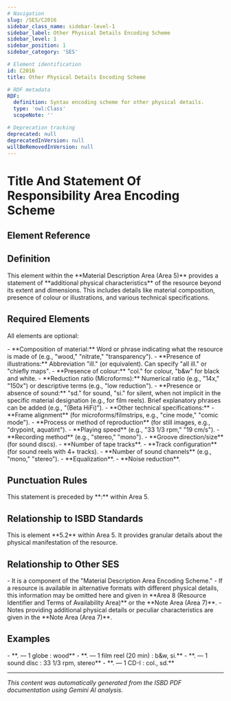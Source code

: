 ```yaml
---
# Navigation
slug: /SES/C2016
sidebar_class_name: sidebar-level-1
sidebar_label: Other Physical Details Encoding Scheme
sidebar_level: 1
sidebar_position: 1
sidebar_category: 'SES'

# Element identification
id: C2016
title: Other Physical Details Encoding Scheme

# RDF metadata
RDF:
  definition: Syntax encoding scheme for other physical details.
  type: 'owl:Class'
  scopeNote: ''

# Deprecation tracking
deprecated: null
deprecatedInVersion: null
willBeRemovedInVersion: null
---
```


# Title And Statement Of Responsibility Area Encoding Scheme

## Element Reference
<ElementReference frontMatter={frontMatter} />

## Definition

<div className="guid">
This element within the **Material Description Area (Area 5)** provides a statement of 
**additional physical characteristics** of the resource beyond its extent and dimensions. 
This includes details like material composition, presence of colour or illustrations, and various technical specifications.
</div>

## Required Elements

<div className="guid">
<p>All elements are optional:</p>
- **Composition of material:** Word or phrase indicating what the resource is made of 
    (e.g., "wood," "nitrate," "transparency").
- **Presence of illustrations:** Abbreviation "ill." (or equivalent). 
    Can specify "all ill." or "chiefly maps".
- **Presence of colour:** "col." for colour, "b&amp;w" for black and white.
- **Reduction ratio (Microforms):** Numerical ratio (e.g., "14x," "150x") 
    or descriptive terms (e.g., "low reduction").
- **Presence or absence of sound:** "sd." for sound, "si." for silent, when not implicit in 
    the specific material designation (e.g., for film reels). Brief explanatory phrases can be added (e.g., "(Beta HiFi)").
- **Other technical specifications:**
  - **Frame alignment** (for microforms/filmstrips, 
        e.g., "cine mode," "comic mode").
  - **Process or method of reproduction** (for still images, 
        e.g., "drypoint, aquatint").
  - **Playing speed** (e.g., "33 1/3 rpm," "19 cm/s").
  - **Recording method** (e.g., "stereo," "mono").
  - **Groove direction/size** (for sound discs).
  - **Number of tape tracks**.
  - **Track configuration** (for sound reels with 4+ tracks).
  - **Number of sound channels** (e.g., "mono," "stereo").
  - **Equalization**.
  - **Noise reduction**.

</div>

## Punctuation Rules

<div className="guid">
This statement is preceded by **:** within Area 5.
</div>

## Relationship to ISBD Standards

<div className="guid">
This is element **5.2** within Area 5. 
It provides granular details about the physical manifestation of the resource.
</div>

## Relationship to Other SES

<div className="guid">
- It is a component of the "Material Description Area Encoding Scheme."
- If a resource is available in alternative formats with different physical details, this information may be 
    omitted here and given in **Area 8 (Resource Identifier and Terms of Availability Area)** 
    or the **Note Area (Area 7)**.
- Notes providing additional physical details or peculiar characteristics are given in 
    the **Note Area (Area 7)**.

</div>

## Examples

<div className="stip">
- **. — 1 globe : wood**
- **. — 1 film reel (20 min) : b&amp;w, si.**
- **. — 1 sound disc : 33 1/3 rpm, stereo**
- **. — 1 CD-I : col., sd.**

</div>

<hr />

*This content was automatically generated from the ISBD PDF documentation using Gemini AI analysis.*
